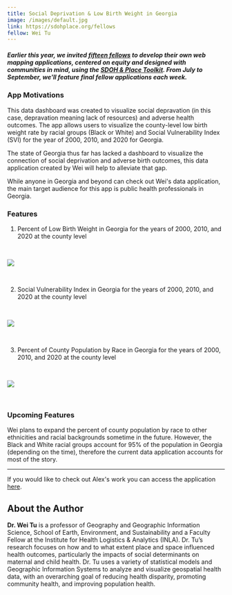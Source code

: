 ```yaml
---
title: Social Deprivation & Low Birth Weight in Georgia
image: /images/default.jpg
link: https://sdohplace.org/fellows
fellow: Wei Tu
---
```

##### *Earlier this year, we invited [fifteen fellows](https://sdohplace.org/fellows) to develop their own web mapping applications, centered on equity and designed with communities in mind, using the [SDOH & Place Toolkit](https://toolkit.sdohplace.org/). From July to September, we'll feature final fellow applications each week.*

### **App Motivations**

This data dashboard was created to visualize social depravation (in this case, depravation meaning lack of resources) and adverse health outcomes. The app allows users to visualize the county-level low birth weight rate by racial groups (Black or White) and Social Vulnerability Index (SVI) for the year of 2000, 2010, and 2020 for Georgia. 

The state of Georgia thus far has lacked a dashboard to visualize the connection of social deprivation and adverse birth outcomes, this data application created by Wei will help to alleviate that gap.

While anyone in Georgia and beyond can check out Wei's data application, the main target audience for this app is public health professionals in Georgia.

### **Features**

1. Percent of Low Birth Weight in Georgia for the years of 2000, 2010, and 2020 at the county level 

<br/>

![](/images/screenshot3-wei-tu.png)

<br/>

2. Social Vulnerability Index in Georgia for the years of 2000, 2010, and 2020 at the county level 

<br/>

![](/images/screenshot2-wei-tu.png)

<br/>

3. Percent of County Population by Race in Georgia for the years of 2000, 2010, and 2020 at the county level

<br/>

![](/images/screenshot1-wei-tu.png)

<br/>

### **Upcoming Features**

Wei plans to expand the percent of county population by race to other ethnicities and racial backgrounds sometime in the future. However, the Black and White racial groups account for 95% of the population in Georgia (depending on the time), therefore the current data application accounts for most of the story. 

- - -

If you would like to check out Alex's work you can access the application [here](https://alexandermichels.github.io/SDOH2024ShinyApp/).

## About the Author

**Dr. Wei Tu** is a professor of Geography and Geographic Information Science, School of Earth, Environment, and Sustainability and a Faculty Fellow at the Institute for Health Logistics & Analytics (INLA). Dr. Tu’s research focuses on how and to what extent place and space influenced health outcomes, particularly the impacts of social determinants on maternal and child health. Dr. Tu uses a variety of statistical models and Geographic Information Systems to analyze and visualize geospatial health data, with an overarching goal of reducing health disparity, promoting community health, and improving population health.
